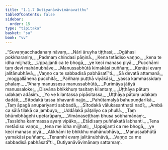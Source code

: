 ```yaml
---
title: "1.1.7 Dutiyanāvāvimānavatthu"
tableOfContents: false
sidebar:
  order: 15
type: "tipitaka"
basket: "su"
book: "vv"
---
```



<DynamicBreadcrumb />

<Division number="53" book="vv">

<Paragraph number="60" type="verses" book="vv">
_“Suvaṇṇacchadanaṃ nāvaṃ,_  
_Nāri āruyha tiṭṭhasi;_  
_Ogāhasi pokkharaṇiṃ,_  
_Padmaṃ chindasi pāṇinā._  

</Paragraph>

</Division>
<Division number="54" book="vv">

<Paragraph number="61" type="verses" book="vv">
_Kena tetādiso vaṇṇo,_  
_kena te idha mijjhati;_  
_Uppajjanti ca te bhogā,_  
_ye keci manaso piyā._  

</Paragraph>

</Division>
<Division number="55" book="vv">

<Paragraph number="62" type="verses" book="vv">
_Pucchāmi taṃ devi mahānubhāve,_  
_Manussabhūtā kimakāsi puññaṃ;_  
_Kenāsi evaṃ jalitānubhāvā,_  
_Vaṇṇo ca te sabbadisā pabhāsatī”ti._  

</Paragraph>

</Division>
<Division number="56" book="vv">

<Paragraph number="63" type="verses" book="vv">
_Sā devatā attamanā,_  
_moggallānena pucchitā;_  
_Pañhaṃ puṭṭhā viyākāsi,_  
_yassa kammassidaṃ phalaṃ._  

</Paragraph>

</Division>
<Division number="57" book="vv">

<Paragraph number="64" type="verses" book="vv">
_“Ahaṃ manussesu manussabhūtā,_  
_Purimāya jātiyā manussaloke;_  
_Disvāna bhikkhuṃ tasitaṃ kilantaṃ,_  
_Uṭṭhāya pātuṃ udakaṃ adāsiṃ._  

</Paragraph>

</Division>
<Division number="58" book="vv">

<Paragraph number="65" type="verses" book="vv">
_Yo ve kilantassa pipāsitassa,_  
_Uṭṭhāya pātuṃ udakaṃ dadāti;_  
_Sītodakā tassa bhavanti najjo,_  
_Pahūtamalyā bahupuṇḍarīkā._  

</Paragraph>

</Division>
<Division number="59" book="vv">

<Paragraph number="66" type="verses" book="vv">
_Taṃ āpagā anupariyanti sabbadā,_  
_Sītodakā vālukasanthatā nadī;_  
_Ambā ca sālā tilakā ca jambuyo,_  
_Uddālakā pāṭaliyo ca phullā._  

</Paragraph>

</Division>
<Division number="60" book="vv">

<Paragraph number="67" type="verses" book="vv">
_Taṃ bhūmibhāgehi upetarūpaṃ,_  
_Vimānaseṭṭhaṃ bhusa sobhamānaṃ;_  
_Tassīdha kammassa ayaṃ vipāko,_  
_Etādisaṃ puññakatā labhanti._  

</Paragraph>

</Division>
<Division number="61" book="vv">

<Paragraph number="68" type="verses" book="vv">
_Tena metādiso vaṇṇo,_  
_tena me idha mijjhati;_  
_Uppajjanti ca me bhogā,_  
_ye keci manaso piyā._  

</Paragraph>

</Division>
<Division number="62" book="vv">

<Paragraph number="69" type="verses" book="vv">
_Akkhāmi te bhikkhu mahānubhāva,_  
_Manussabhūtā yamakāsi puññaṃ;_  
_Tenamhi evaṃ jalitānubhāvā,_  
_Vaṇṇo ca me sabbadisā pabhāsatī”ti._  


</Paragraph>
</Division>

<Paragraph number="70" type="center" book="vv">
Dutiyanāvāvimānaṃ sattamaṃ.
</Paragraph>
